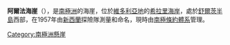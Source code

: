{{Coord|78|52|S|162|29|E|display=title}}

'''阿爾法海崖'''（{{lang-en|Alpha Bluff}}），是[[南極洲|南極洲]]的海崖，位於[[維多利亞地|維多利亞地]]的[[希拉里海岸|希拉里海岸]]，處於[[舒爾茨半島|舒爾茨半島]]西部，在1957年由[[新西蘭|新西蘭]]探險隊測量和命名，現時由[[南極條約體系|南極條約體系]]管理。

[[Category:南極洲懸崖|Category:南極洲懸崖]]


{{Antarctica-geo-stub}}